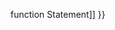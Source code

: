 {{Page_Title}}
{{Flags}}
{{Summary_Section|Creates a new object.

}}
{{JS_Syntax|Formats={{JS_Syntax_Format
|Format= new constructor ([ arguments ]) }}
|Values={{JS_Syntax_Parameter
|Name=constructor
|Required=Required
|Description=The constructor of the object. The parentheses can be omitted if the constructor takes no arguments.}}{{JS_Syntax_Parameter
|Name=arguments
|Required=Optional
|Description=Any arguments to be passed to the new object's constructor.}}
}}
{{Remarks_Section
|Remarks=The new operator performs the following tasks:

* It creates an object with no members.
* It calls the constructor for that object, passing a pointer to the newly created object as the this pointer.
* The constructor then initializes the object according to the arguments passed to the constructor.
These are examples of valid uses of the '''new''' operator.

 my_object = new Object;
 my_array = new Array();
 my_date = new Date("Jan 5 1996");
}}
{{See_Also_Section
|Manual_links=* [[javascript/statements/function{{!}}function Statement]]
}}
{{Topics | JS Basic}}

{{External_Attribution
|Is_CC-BY-SA=No
|Sources=MSDN
|MDN_link=
|MSDN_link=http://msdn.microsoft.com/en-us/library/ie/ec3z6dcc(v=vs.94).aspx
|HTML5Rocks_link=
}}
